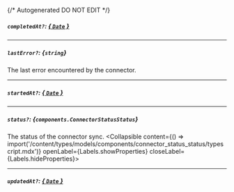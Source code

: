 {/* Autogenerated DO NOT EDIT  */}

##### `completedAt?`: [*{ `Date` }*](https://developer.mozilla.org/en-US/docs/Web/JavaScript/Reference/Global_Objects/Date)

---
##### `lastError?`: *{`string`}*
The last error encountered by the connector.

---
##### `startedAt?`: [*{ `Date` }*](https://developer.mozilla.org/en-US/docs/Web/JavaScript/Reference/Global_Objects/Date)

---
##### `status?`: *{`components.ConnectorStatusStatus`}*
The status of the connector sync.
<Collapsible content={() => import('/content/types/models/components/connector_status_status/typescript.mdx')} openLabel={Labels.showProperties} closeLabel={Labels.hideProperties}>
</Collapsible>

---
##### `updatedAt?`: [*{ `Date` }*](https://developer.mozilla.org/en-US/docs/Web/JavaScript/Reference/Global_Objects/Date)


